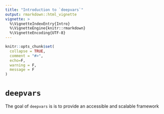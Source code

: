 ```yaml
---
title: "Introduction to `deepvars`"
output: rmarkdown::html_vignette
vignette: >
  %\VignetteIndexEntry{Intro}
  %\VignetteEngine{knitr::rmarkdown}
  %\VignetteEncoding{UTF-8}
---
```


```r
knitr::opts_chunk$set(
  collapse = TRUE,
  comment = "#>",
  echo=F,
  warning = F, 
  message = F
)
```

# `deepvars`

The goal of `deepvars` is is to provide an accessible and scalable framework 


